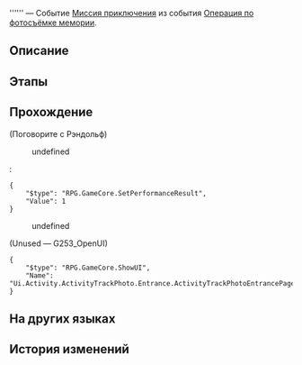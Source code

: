 {{Дополнить|Диалоги.}}
{{Миссия Инфобокс
|id              = 8024307
|Название        = 
|Изображение     = Миссия Освоения .png
|Тип             = Миссия приключения
|События         = Операция по фотосъёмке мемории
|Глава           = 
|Условия         = 
|Персонажи       = Первопроходец; Рэндольф
|СтартЛокация    = Центральная гавань Приюта звёздных яликов
|Мир             = Лофу Сяньчжоу
|Локации         = Центральная гавань Приюта звёздных яликов
|Предыдущая      = 
|Следующая       = 
|Награды         = 
}}
'''''' — Событие [[Миссия приключения]] из события [[Операция по фотосъёмке мемории]].

==Описание==
{{Описание|<!--официальное описание из Перекрёстка судеб-->}}

==Этапы==


==Прохождение==
{{Дополнить}}


;(Поговорите с Рэндольф)
<!--Unknown TalkSentence: 802431301-->
:{{Диалог|Журнал путешествий}} undefined
:<pre>{
	"$type": "RPG.GameCore.SetPerformanceResult",
	"Value": 1
}</pre>
:{{Диалог|Выход}} undefined
:<!--Unknown TalkSentence: 802431304-->

;(Unused &mdash; G253_OpenUI)
<pre>{
	"$type": "RPG.GameCore.ShowUI",
	"Name": "Ui.Activity.ActivityTrackPhoto.Entrance.ActivityTrackPhotoEntrancePage"
}</pre>
{{Диалог Конец}}

==На других языках==
{{На других языках
|en   = 
|zhs  = 
|zht  = 
|ja   = 
|ko   = 
|es   = 
|fr   = 
|ru   = 
|th   = 
|vi   = 
|de   = 
|id   = 
|pt   = 
}}

==История изменений==
{{История изменений|2.7}}
